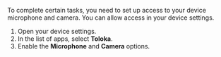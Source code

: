To complete certain tasks, you need to set up access to your device microphone and camera. You can allow access in your device settings.

<Cut title="Allow access in the settings">

1. Open your device settings.
1. In the list of apps, select **Toloka**.
1. Enable the **Microphone** and **Camera** options.

</Cut>